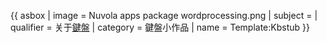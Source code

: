 {{ asbox
| image     = Nuvola apps package wordprocessing.png
| subject   = 
| qualifier = 关于[[鍵盤]]
| category  = 鍵盤小作品
| name = Template:Kbstub
}}